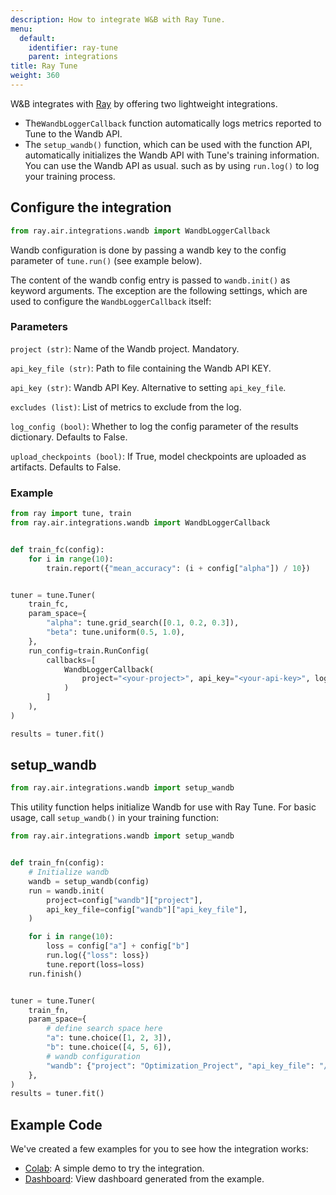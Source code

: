 ---
description: How to integrate W&B with Ray Tune.
menu:
  default:
    identifier: ray-tune
    parent: integrations
title: Ray Tune
weight: 360
---

W&B integrates with [Ray](https://github.com/ray-project/ray) by offering two lightweight integrations.

- The`WandbLoggerCallback` function automatically logs metrics reported to Tune to the Wandb API.
- The `setup_wandb()` function, which can be used with the function API,  automatically initializes the Wandb API with Tune's training information. You can use the Wandb API as usual. such as by using `run.log()` to log your training process.

## Configure the integration

```python
from ray.air.integrations.wandb import WandbLoggerCallback
```

Wandb configuration is done by passing a wandb key to the config parameter of `tune.run()` (see example below).

The content of the wandb config entry is passed to `wandb.init()` as keyword arguments. The exception are the following settings, which are used to configure the `WandbLoggerCallback` itself:

### Parameters

`project (str)`: Name of the Wandb project. Mandatory.

`api_key_file (str)`: Path to file containing the Wandb API KEY.

`api_key (str)`: Wandb API Key. Alternative to setting `api_key_file`.

`excludes (list)`: List of metrics to exclude from the log.

`log_config (bool)`: Whether to log the config parameter of the results dictionary. Defaults to False.

`upload_checkpoints (bool)`:  If True, model checkpoints are uploaded as artifacts. Defaults to False.

### Example

```python
from ray import tune, train
from ray.air.integrations.wandb import WandbLoggerCallback


def train_fc(config):
    for i in range(10):
        train.report({"mean_accuracy": (i + config["alpha"]) / 10})


tuner = tune.Tuner(
    train_fc,
    param_space={
        "alpha": tune.grid_search([0.1, 0.2, 0.3]),
        "beta": tune.uniform(0.5, 1.0),
    },
    run_config=train.RunConfig(
        callbacks=[
            WandbLoggerCallback(
                project="<your-project>", api_key="<your-api-key>", log_config=True
            )
        ]
    ),
)

results = tuner.fit()
```

## setup_wandb

```python
from ray.air.integrations.wandb import setup_wandb
```

This utility function helps initialize Wandb for use with Ray Tune. For basic usage, call `setup_wandb()` in your training function:

```python
from ray.air.integrations.wandb import setup_wandb


def train_fn(config):
    # Initialize wandb
    wandb = setup_wandb(config)
    run = wandb.init(
        project=config["wandb"]["project"],
        api_key_file=config["wandb"]["api_key_file"],
    )

    for i in range(10):
        loss = config["a"] + config["b"]
        run.log({"loss": loss})
        tune.report(loss=loss)
    run.finish()


tuner = tune.Tuner(
    train_fn,
    param_space={
        # define search space here
        "a": tune.choice([1, 2, 3]),
        "b": tune.choice([4, 5, 6]),
        # wandb configuration
        "wandb": {"project": "Optimization_Project", "api_key_file": "/path/to/file"},
    },
)
results = tuner.fit()
```

## Example Code

We've created a few examples for you to see how the integration works:

* [Colab](https://wandb.me/raytune-colab): A simple demo to try the integration.
* [Dashboard](https://wandb.ai/anmolmann/ray_tune): View dashboard generated from the example.